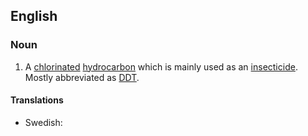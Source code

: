 ==English==

===Noun===
{{en-noun|sg=[[dichloro]][[diphenyl]][[trichloro]][[ethane]]|-}}

# {{organic compound}} A [[chlorinated]] [[hydrocarbon]] which is mainly used as an [[insecticide]]. Mostly abbreviated as [[DDT]].

====Translations====
{{trans-top|chlorinated hydrocarbon insecticide DDT}}
* Swedish: {{t|sv|diklorodifenyltrikloroetan}}
{{trans-mid}}
{{trans-bottom}}